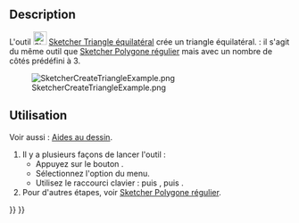 <languages/>

{{Docnav/fr
|[[Sketcher_CreateOblong/fr|Rectangle arrondi]]
|[[Sketcher_CreateSquare/fr|Carré]]
|[[Sketcher_Workbench/fr|Atelier Sketcher]]
|IconL=Sketcher_CreateOblong.svg
|IconR=Sketcher_CreateSquare.svg
|IconC=Workbench_Sketcher.svg
}}

{{GuiCommand/fr
|Name=Sketcher CreateTriangle
|Name/fr=Sketcher Triangle équilatéral
|MenuLocation=Esquisse → Géométries d'esquisse → Créer un triangle équilatéral
|Workbenches=[[Sketcher_Workbench/fr|Sketcher]]
|Shortcut={{KEY|G}} {{KEY|P}} {{KEY|3}}
|Version=0.15
|SeeAlso=[[Sketcher_CreateRegularPolygon/fr|Sketcher Polygone régulier]]
}}

==Description==

L'outil [[Image:Sketcher_CreateTriangle.svg|24px]] [[Sketcher_CreateTriangle/fr|Sketcher Triangle équilatéral]] crée un triangle équilatéral. {{Version/fr|1.0}} : il s'agit du même outil que [[Sketcher_CreateRegularPolygon/fr|Sketcher Polygone régulier]] mais avec un nombre de côtés prédéfini à 3.

[[Image:SketcherCreateTriangleExample.png‎]]

<span id="Usage"></span>
== Utilisation ==

Voir aussi : [[Sketcher_Workbench/fr#Aides_au_dessin|Aides au dessin]].

# Il y a plusieurs façons de lancer l'outil :
#* Appuyez sur le bouton {{Button|[[Image:Sketcher_CreateTriangle.svg|16px]] [[Sketcher_CreateTriangle/fr|Triangle équilatéral]]}}.
#* Sélectionnez l'option {{MenuCommand|Esquisse → Géométries d'esquisse → [[Image:Sketcher_CreateTriangle.svg|16px]] Créer un triangle équilatéral}} du menu.
#* Utilisez le raccourci clavier : {{KEY|G}} puis {{KEY|P}}, puis {{KEY|3}}.
# Pour d'autres étapes, voir [[Sketcher_CreateRegularPolygon/fr#Utilisation|Sketcher Polygone régulier]].


{{Docnav/fr
|[[Sketcher_CreateOblong/fr|Rectangle arrondi]]
|[[Sketcher_CreateSquare/fr|Carré]]
|[[Sketcher_Workbench/fr|Atelier Sketcher]]
|IconL=Sketcher_CreateOblong.svg
|IconR=Sketcher_CreateSquare.svg
|IconC=Workbench_Sketcher.svg
}}

{{Sketcher_Tools_navi{{#translation:}}}}
{{Userdocnavi{{#translation:}}}}